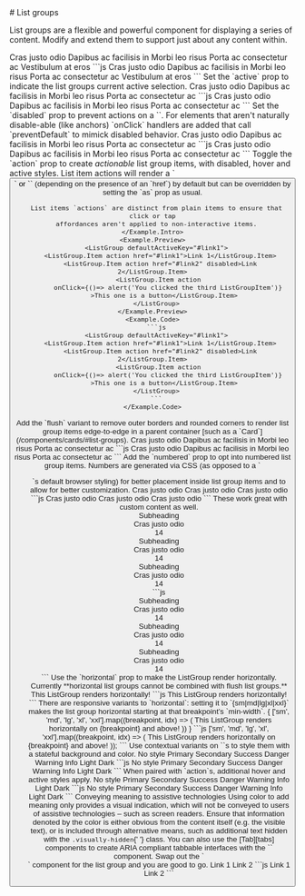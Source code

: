 
<GithubSource name="ListGroupDocs.mdx" />
# List groups

<p className="lead">
  List groups are a flexible and powerful component for displaying a series of
  content. Modify and extend them to support just about any content within.
</p>

<div className="row gy-5 pt-3">

  <Example title="Basic Example">
    <Example.Preview>
      <ListGroup>
        <ListGroup.Item>Cras justo odio</ListGroup.Item>
        <ListGroup.Item>Dapibus ac facilisis in</ListGroup.Item>
        <ListGroup.Item>Morbi leo risus</ListGroup.Item>
        <ListGroup.Item>Porta ac consectetur ac</ListGroup.Item>
        <ListGroup.Item>Vestibulum at eros</ListGroup.Item>
      </ListGroup>
    </Example.Preview>
    <Example.Code>
      ```js
      <ListGroup>
        <ListGroup.Item>Cras justo odio</ListGroup.Item>
        <ListGroup.Item>Dapibus ac facilisis in</ListGroup.Item>
        <ListGroup.Item>Morbi leo risus</ListGroup.Item>
        <ListGroup.Item>Porta ac consectetur ac</ListGroup.Item>
        <ListGroup.Item>Vestibulum at eros</ListGroup.Item>
      </ListGroup>
      ```
    </Example.Code>
  </Example>

  <Example title="Active items">
    <Example.Intro>
      Set the `active` prop to indicate the list groups current active selection.
    </Example.Intro>
    <Example.Preview>
      <ListGroup as="ul">
        <ListGroup.Item as="li" active>Cras justo odio</ListGroup.Item>
        <ListGroup.Item as="li">Dapibus ac facilisis in</ListGroup.Item>
        <ListGroup.Item as="li" disabled>Morbi leo risus</ListGroup.Item>
        <ListGroup.Item as="li">Porta ac consectetur ac</ListGroup.Item>
      </ListGroup>
    </Example.Preview>
    <Example.Code>
      ```js
      <ListGroup as="ul">
        <ListGroup.Item as="li" active>Cras justo odio</ListGroup.Item>
        <ListGroup.Item as="li">Dapibus ac facilisis in</ListGroup.Item>
        <ListGroup.Item as="li" disabled>Morbi leo risus</ListGroup.Item>
        <ListGroup.Item as="li">Porta ac consectetur ac</ListGroup.Item>
      </ListGroup>
      ```
    </Example.Code>
  </Example>

  <Example title="Disabled items">
    <Example.Intro>
      Set the `disabled` prop to prevent actions on a `<ListGroup.Item>`. For elements
      that aren't naturally disable-able (like anchors) `onClick` handlers are added
      that call `preventDefault` to mimick disabled behavior.
    </Example.Intro>
    <Example.Preview>
      <ListGroup>
        <ListGroup.Item disabled>Cras justo odio</ListGroup.Item>
        <ListGroup.Item>Dapibus ac facilisis in</ListGroup.Item>
        <ListGroup.Item>Morbi leo risus</ListGroup.Item>
        <ListGroup.Item>Porta ac consectetur ac</ListGroup.Item>
      </ListGroup>
    </Example.Preview>
    <Example.Code>
      ```js
      <ListGroup>
        <ListGroup.Item disabled>Cras justo odio</ListGroup.Item>
        <ListGroup.Item>Dapibus ac facilisis in</ListGroup.Item>
        <ListGroup.Item>Morbi leo risus</ListGroup.Item>
        <ListGroup.Item>Porta ac consectetur ac</ListGroup.Item>
      </ListGroup>
      ```
    </Example.Code>
  </Example>

  <Example title="Actionable items">
    <Example.Intro>
      Toggle the `action` prop to create <em>actionable</em> list group
      items, with disabled, hover and active styles. List item actions will render
      a `<button>` or `<a>` (depending on the presence of an `href`) by default but
      can be overridden by setting the `as` prop as usual.

      List items `actions` are distinct from plain items to ensure that click or tap
      affordances aren't applied to non-interactive items.
    </Example.Intro>
    <Example.Preview>
      <ListGroup defaultActiveKey="#link1">
        <ListGroup.Item action href="#link1">Link 1</ListGroup.Item>
        <ListGroup.Item action href="#link2" disabled>Link 2</ListGroup.Item>
        <ListGroup.Item action 
            onClick={()=> alert('You clicked the third ListGroupItem')}
          >This one is a button</ListGroup.Item>
      </ListGroup>
    </Example.Preview>
    <Example.Code>
      ```js
      <ListGroup defaultActiveKey="#link1">
        <ListGroup.Item action href="#link1">Link 1</ListGroup.Item>
        <ListGroup.Item action href="#link2" disabled>Link 2</ListGroup.Item>
        <ListGroup.Item action 
            onClick={()=> alert('You clicked the third ListGroupItem')}
          >This one is a button</ListGroup.Item>
      </ListGroup>
      ```
    </Example.Code>
  </Example>

  <Example title="Flush">
    <Example.Intro>
      Add the `flush` variant to remove outer borders and rounded corners to render list group items
      edge-to-edge in a parent container [such as a `Card`](/components/cards/#list-groups).
    </Example.Intro>
    <Example.Preview>
      <ListGroup variant="flush">
        <ListGroup.Item>Cras justo odio</ListGroup.Item>
        <ListGroup.Item>Dapibus ac facilisis in</ListGroup.Item>
        <ListGroup.Item>Morbi leo risus</ListGroup.Item>
        <ListGroup.Item>Porta ac consectetur ac</ListGroup.Item>
      </ListGroup>
    </Example.Preview>
    <Example.Code>
      ```js
      <ListGroup variant="flush">
        <ListGroup.Item>Cras justo odio</ListGroup.Item>
        <ListGroup.Item>Dapibus ac facilisis in</ListGroup.Item>
        <ListGroup.Item>Morbi leo risus</ListGroup.Item>
        <ListGroup.Item>Porta ac consectetur ac</ListGroup.Item>
      </ListGroup>
      ```
    </Example.Code>
  </Example>

  <Example title="Numbered">
    <Example.Intro>
      Add the `numbered` prop to opt into numbered list group items. Numbers are generated via CSS
      (as opposed to a `<ol>`s default browser styling) for better placement inside list group items
      and to allow for better customization.
    </Example.Intro>
    <Example.Preview>
      <ListGroup as="ol" numbered>
        <ListGroup.Item as="li">Cras justo odio</ListGroup.Item>
        <ListGroup.Item as="li">Cras justo odio</ListGroup.Item>
        <ListGroup.Item as="li">Cras justo odio</ListGroup.Item>
      </ListGroup>
    </Example.Preview>
    <Example.Code>
      ```js
      <ListGroup as="ol" numbered>
        <ListGroup.Item as="li">Cras justo odio</ListGroup.Item>
        <ListGroup.Item as="li">Cras justo odio</ListGroup.Item>
        <ListGroup.Item as="li">Cras justo odio</ListGroup.Item>
      </ListGroup>
      ```
    </Example.Code>
  </Example>

  <Example title="Numbered with custom content">
    <Example.Intro>
      These work great with custom content as well.
    </Example.Intro>
    <Example.Preview >
      <div class="col-md-4">
        <ListGroup as="ol" numbered>
          <ListGroup.Item as="li" className="d-flex justify-content-between align-items-start" >
            <div className="ms-2 me-auto"><div className="fw-bold">Subheading</div>Cras justo odio</div>
            <Badge variant="primary" pill>14</Badge>
          </ListGroup.Item>
          <ListGroup.Item as="li" className="d-flex justify-content-between align-items-start" >
            <div className="ms-2 me-auto"><div className="fw-bold">Subheading</div>Cras justo odio</div>
            <Badge variant="primary" pill>14</Badge>
          </ListGroup.Item>
          <ListGroup.Item as="li" className="d-flex justify-content-between align-items-start" >
            <div className="ms-2 me-auto"><div className="fw-bold">Subheading</div>Cras justo odio</div>
            <Badge variant="primary" pill>14</Badge>
          </ListGroup.Item>
        </ListGroup>
      </div>
    </Example.Preview>
    <Example.Code>
      ```js
      <div class="col-md-4">
        <ListGroup as="ol" numbered>
          <ListGroup.Item as="li" className="d-flex justify-content-between align-items-start" >
            <div className="ms-2 me-auto"><div className="fw-bold">Subheading</div>Cras justo odio</div>
            <Badge variant="primary" pill>14</Badge>
          </ListGroup.Item>
          <ListGroup.Item as="li" className="d-flex justify-content-between align-items-start" >
            <div className="ms-2 me-auto"><div className="fw-bold">Subheading</div>Cras justo odio</div>
            <Badge variant="primary" pill>14</Badge>
          </ListGroup.Item>
          <ListGroup.Item as="li" className="d-flex justify-content-between align-items-start" >
            <div className="ms-2 me-auto"><div className="fw-bold">Subheading</div>Cras justo odio</div>
            <Badge variant="primary" pill>14</Badge>
          </ListGroup.Item>
        </ListGroup>
      </div>
      ```
    </Example.Code>
  </Example>

  <Example title="Horizontal">
    <Example.Intro>
      Use the `horizontal` prop to make the ListGroup render horizontally. Currently **horizontal list groups cannot be combined with flush list groups.**
    </Example.Intro>
    <Example.Preview>
      <ListGroup horizontal>
        <ListGroup.Item>This</ListGroup.Item>
        <ListGroup.Item>ListGroup</ListGroup.Item>
        <ListGroup.Item>renders</ListGroup.Item>
        <ListGroup.Item>horizontally!</ListGroup.Item>
      </ListGroup>
    </Example.Preview>
    <Example.Code>
      ```js
      <ListGroup horizontal>
        <ListGroup.Item>This</ListGroup.Item>
        <ListGroup.Item>ListGroup</ListGroup.Item>
        <ListGroup.Item>renders</ListGroup.Item>
        <ListGroup.Item>horizontally!</ListGroup.Item>
      </ListGroup>
      ```
    </Example.Code>
  </Example>

  <Example title="Horizontal responsive">
    <Example.Intro>
      There are responsive variants to `horizontal`: setting it to `{sm|md|lg|xl|xxl}` makes the list group horizontal starting at that breakpoint’s `min-width`.
    </Example.Intro>
    <Example.Preview>
      {
      ['sm', 'md', 'lg', 'xl', 'xxl'].map((breakpoint, idx) => (
        <ListGroup horizontal={breakpoint} className="my-2" key={idx}>
          <ListGroup.Item>This ListGroup</ListGroup.Item>
          <ListGroup.Item>renders horizontally</ListGroup.Item>
          <ListGroup.Item>on {breakpoint}</ListGroup.Item>
          <ListGroup.Item>and above!</ListGroup.Item>
        </ListGroup>
      ))
      }
    </Example.Preview>
    <Example.Code>
      ```js
      ['sm', 'md', 'lg', 'xl', 'xxl'].map((breakpoint, idx) => (
        <ListGroup horizontal={breakpoint} className="my-2" key={idx}>
          <ListGroup.Item>This ListGroup</ListGroup.Item>
          <ListGroup.Item>renders horizontally</ListGroup.Item>
          <ListGroup.Item>on {breakpoint}</ListGroup.Item>
          <ListGroup.Item>and above!</ListGroup.Item>
        </ListGroup>
      ));
      ```
    </Example.Code>
  </Example>

  <Example title="Contextual classes">
    <Example.Intro>
      Use contextual variants on `<ListGroup.Item>`s to style them with a stateful background and color.
    </Example.Intro>
    <Example.Preview>
      <ListGroup>
        <ListGroup.Item>No style</ListGroup.Item>
        <ListGroup.Item variant="primary">Primary</ListGroup.Item>
        <ListGroup.Item variant="secondary">Secondary</ListGroup.Item>
        <ListGroup.Item variant="success">Success</ListGroup.Item>
        <ListGroup.Item variant="danger">Danger</ListGroup.Item>
        <ListGroup.Item variant="warning">Warning</ListGroup.Item>
        <ListGroup.Item variant="info">Info</ListGroup.Item>
        <ListGroup.Item variant="light">Light</ListGroup.Item>
        <ListGroup.Item variant="dark">Dark</ListGroup.Item>
      </ListGroup>
    </Example.Preview>
    <Example.Code>
      ```js
      <ListGroup>
        <ListGroup.Item>No style</ListGroup.Item>
        <ListGroup.Item variant="primary">Primary</ListGroup.Item>
        <ListGroup.Item variant="secondary">Secondary</ListGroup.Item>
        <ListGroup.Item variant="success">Success</ListGroup.Item>
        <ListGroup.Item variant="danger">Danger</ListGroup.Item>
        <ListGroup.Item variant="warning">Warning</ListGroup.Item>
        <ListGroup.Item variant="info">Info</ListGroup.Item>
        <ListGroup.Item variant="light">Light</ListGroup.Item>
        <ListGroup.Item variant="dark">Dark</ListGroup.Item>
      </ListGroup>
      ```
    </Example.Code>
  </Example>

  <Example title="Contextual with actions">
    <Example.Intro>
      When paired with `action`s, additional hover and active styles apply.
    </Example.Intro>
    <Example.Preview>
      <ListGroup>
        <ListGroup.Item>No style</ListGroup.Item>
        <ListGroup.Item variant="primary">Primary</ListGroup.Item>
        <ListGroup.Item action variant="secondary">Secondary</ListGroup.Item>
        <ListGroup.Item action variant="success">Success</ListGroup.Item>
        <ListGroup.Item action variant="danger">Danger</ListGroup.Item>
        <ListGroup.Item action variant="warning">Warning</ListGroup.Item>
        <ListGroup.Item action variant="info">Info</ListGroup.Item>
        <ListGroup.Item action variant="light">Light</ListGroup.Item>
        <ListGroup.Item action variant="dark">Dark</ListGroup.Item>
      </ListGroup>
    </Example.Preview>
    <Example.Code>
      ```js
      <ListGroup>
        <ListGroup.Item>No style</ListGroup.Item>
        <ListGroup.Item variant="primary">Primary</ListGroup.Item>
        <ListGroup.Item action variant="secondary">Secondary</ListGroup.Item>
        <ListGroup.Item action variant="success">Success</ListGroup.Item>
        <ListGroup.Item action variant="danger">Danger</ListGroup.Item>
        <ListGroup.Item action variant="warning">Warning</ListGroup.Item>
        <ListGroup.Item action variant="info">Info</ListGroup.Item>
        <ListGroup.Item action variant="light">Light</ListGroup.Item>
        <ListGroup.Item action variant="dark">Dark</ListGroup.Item>
      </ListGroup>
      ```
    </Example.Code>
  </Example>

  <Alert variant="warning">
    <Alert.Heading>Conveying meaning to assistive technologies</Alert.Heading>
    Using color to add meaning only provides a visual indication, which will not
    be conveyed to users of assistive technologies – such as screen readers.
    Ensure that information denoted by the color is either obvious from the
    content itself (e.g. the visible text), or is included through alternative
    means, such as additional text hidden with the <code>.visually-hidden</code>{' '}
    class.
  </Alert>

  <Example title="Tabbed Interfaces">
    <Example.Intro>
      You can also use the [Tab][tabs] components to create ARIA compliant tabbable
      interfaces with the `<ListGroup>` component. Swap out the `<Nav>` component
      for the list group and you are good to go.
    </Example.Intro>
    <Example.Preview>
      <Tab.Container id="list-group-tabs-example" defaultActiveKey="#link1">
        <Row>
          <Col sm={4}>
            <ListGroup>
              <ListGroup.Item action href="#link1">Link 1</ListGroup.Item>
              <ListGroup.Item action href="#link2">Link 2</ListGroup.Item>
            </ListGroup>
          </Col>
          <Col sm={8}>
            <Tab.Content>
              <Tab.Pane eventKey="#link1"><Sonnet /></Tab.Pane>
              <Tab.Pane eventKey="#link2"><Sonnet /></Tab.Pane>
            </Tab.Content>
          </Col>
        </Row>
      </Tab.Container>
    </Example.Preview>
    <Example.Code>
      ```js
      <Tab.Container id="list-group-tabs-example" defaultActiveKey="#link1">
        <Row>
          <Col sm={4}>
            <ListGroup>
              <ListGroup.Item action href="#link1">Link 1</ListGroup.Item>
              <ListGroup.Item action href="#link2">Link 2</ListGroup.Item>
            </ListGroup>
          </Col>
          <Col sm={8}>
            <Tab.Content>
              <Tab.Pane eventKey="#link1"><Sonnet /></Tab.Pane>
              <Tab.Pane eventKey="#link2"><Sonnet /></Tab.Pane>
            </Tab.Content>
          </Col>
        </Row>
      </Tab.Container>
      ```
    </Example.Code>
  </Example>

  <ListGroupApi />
</div>
